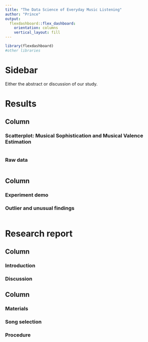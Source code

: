 ```yaml
---
title: "The Data Science of Everyday Music Listening"
author: "Prince"
output: 
  flexdashboard::flex_dashboard:
    orientation: columns
    vertical_layout: fill
---
```


```r
library(flexdashboard)
#other libraries
```

Sidebar {.sidebar}
===

Either the abstract or discussion of our study.

Results
===

Column {data-width=1}
---

### Scatterplot: Musical Sophistication and Musical Valence Estimation {data-height=800}

```r

```

### Raw data

```r

```

Column {data-width=1}
---

### Experiment demo



### Outlier and unusual findings {data-height=800}

```r

```

Research report
===

Column {data-width=585}
---

### Introduction

### Discussion 

Column {.tabset}
---

### Materials

### Song selection

### Procedure


